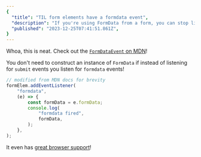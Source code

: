 ```yaml
---
{
  "title": "TIL form elements have a formdata event",
  "description": "If you're using FormData from a form, you can stop listening for submit events!",
  "published": "2023-12-25T07:41:51.861Z",
}
---
```


Whoa, this is neat. Check out the [`FormDataEvent` on MDN](https://developer.mozilla.org/en-US/docs/Web/API/FormDataEvent)!

You don't need to construct an instance of `FormData` if instead of listening for `submit` events you listen for `formdata` events!

```js
// modified from MDN docs for brevity
formElem.addEventListener(
	"formdata",
	(e) => {
		const formData = e.formData;
		console.log(
			"formdata fired",
			formData,
		);
	},
);
```

It even has [great browser support](https://caniuse.com/mdn-api_formdataevent)!
